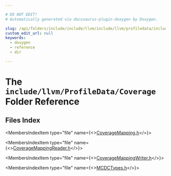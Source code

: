 ```yaml
---

# DO NOT EDIT!
# Automatically generated via docusaurus-plugin-doxygen by Doxygen.

slug: /api/folders/include/include/llvm/include/llvm/profiledata/include/llvm/profiledata/coverage
custom_edit_url: null
keywords:
  - doxygen
  - reference
  - dir

---
```





# The `include/llvm/ProfileData/Coverage` Folder Reference

<DoxygenPage pluginConfig={pluginConfig}>



## Files Index

<MembersIndex>

<MembersIndexItem
  type="file"
  name={<><a href="/docs/api/files/include/include/llvm/include/llvm/profiledata/include/llvm/profiledata/coverage/coveragemapping-h">CoverageMapping.h</a></>}>
</MembersIndexItem>

<MembersIndexItem
  type="file"
  name={<><a href="/docs/api/files/include/include/llvm/include/llvm/profiledata/include/llvm/profiledata/coverage/coveragemappingreader-h">CoverageMappingReader.h</a></>}>
</MembersIndexItem>

<MembersIndexItem
  type="file"
  name={<><a href="/docs/api/files/include/include/llvm/include/llvm/profiledata/include/llvm/profiledata/coverage/coveragemappingwriter-h">CoverageMappingWriter.h</a></>}>
</MembersIndexItem>

<MembersIndexItem
  type="file"
  name={<><a href="/docs/api/files/include/include/llvm/include/llvm/profiledata/include/llvm/profiledata/coverage/mcdctypes-h">MCDCTypes.h</a></>}>
</MembersIndexItem>

</MembersIndex>


</DoxygenPage>
